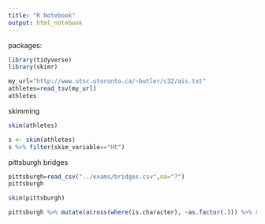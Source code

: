 ```yaml
---
title: "R Notebook"
output: html_notebook
---
```


packages:

```r
library(tidyverse)
library(skimr)
```


```r
my_url="http://www.utsc.utoronto.ca/~butler/c32/ais.txt"
athletes=read_tsv(my_url)
athletes
```

skimming

```r
skim(athletes)
```

```r
s <- skim(athletes)
s %>% filter(skim_variable=="Ht")

```

pittsburgh bridges

```r
pittsburgh=read_csv("../exams/bridges.csv",na="?")
pittsburgh
```

```r
skim(pittsburgh)
```

```r
pittsburgh %>% mutate(across(where(is.character), ~as.factor(.))) %>% skim()
```


